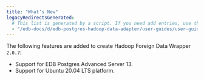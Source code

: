 ```yaml
---
title: "What’s New"
legacyRedirectsGenerated:
  # This list is generated by a script. If you need add entries, use the `legacyRedirects` key.
  - "/edb-docs/d/edb-postgres-hadoop-data-adapter/user-guides/user-guide/2.0.7/whats_new.html"
---
```


<div id="whats_new" class="registered_link"></div>

The following features are added to create Hadoop Foreign Data Wrapper `2.0.7`:

-   Support for EDB Postgres Advanced Server 13.
-   Support for Ubuntu 20.04 LTS platform.
